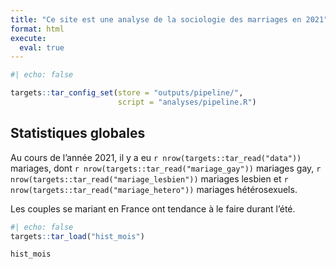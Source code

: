 ```yaml
---
title: "Ce site est une analyse de la sociologie des marriages en 2021"
format: html
execute: 
  eval: true
---
```



```r
#| echo: false

targets::tar_config_set(store = "outputs/pipeline/", 
                        script = "analyses/pipeline.R")

```

## Statistiques globales

Au cours de l'année 2021, il y a eu `r nrow(targets::tar_read("data"))` mariages, dont `r nrow(targets::tar_read("mariage_gay"))` mariages gay, `r nrow(targets::tar_read("mariage_lesbien"))` mariages lesbien et `r nrow(targets::tar_read("mariage_hetero"))` mariages hétérosexuels.

Les couples se mariant en France ont tendance à le faire durant l'été.
```r
#| echo: false
targets::tar_load("hist_mois")

hist_mois
```

